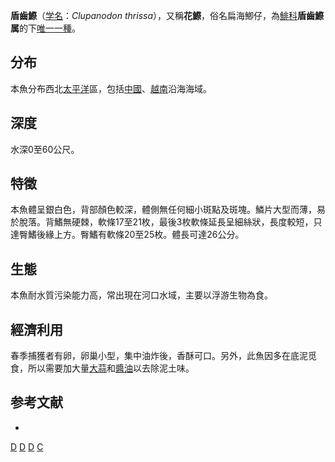 {{Speciesbox 
| taxon = Clupanodon thrissa
| status = NE
| status_system = IUCN3.1
| authority =  [[Linnaeus|Linnaeus]], 1758
| synonyms = *''Chatoessus haihoensis''<br /><small>Oshima, 1926</small>
*''Clupea thrissa''<br /><small>Linnaeus, 1758</small>
*''Clupea triza''<br /><small>Linnaeus, 1758</small>
*''Clupanodon haihoensis''<br /><small>Oshima, 1926</small>
*''Chatoessus maculatus''<br /><small>Richardson, 1846</small>
*''Chatoessus osbeckii''<br /><small>Valenciennes, 1848</small>
}}

'''盾齒鰶'''（[[学名|学名]]：''Clupanodon thrissa''），又稱'''花鰶'''，俗名扁海鯽仔，為[[鯡科|鯡科]]'''盾齒鰶属'''的下[[单型|唯一一種]]。

==分布==
本魚分布西北[[太平洋|太平洋]]區，包括[[中國|中國]]、[[越南|越南]]沿海海域。

==深度==
水深0至60公尺。

==特徵==
本魚體呈銀白色，背部顏色較深，體側無任何細小斑點及斑塊。鱗片大型而薄，易於脫落。背鰭無硬棘，軟條17至21枚，最後3枚軟條延長呈細絲狀，長度較短，只達臀鰭後緣上方。臀鰭有軟條20至25枚。體長可達26公分。

==生態==
本魚耐水質污染能力高，常出現在河口水域，主要以浮游生物為食。

==經濟利用==
春季捕獲者有卵，卵巢小型，集中油炸後，香酥可口。另外，此魚因多在底泥觅食，所以需要加大量[[大蒜|大蒜]]和[[醬油|醬油]]以去除泥土味。

==参考文献==
{{reflist}}
*{{FishBase species |genus= Clupanodon|species= thrissa| month = June| year = 2011}}
{{Taxonbar|from=Q1908243}}

[[Category:食用鱼|D]]
[[Category:鲱科|D]]
[[Category:卡尔·林奈命名的生物分类|D]]
[[Category:1758年描述的魚類|C]]